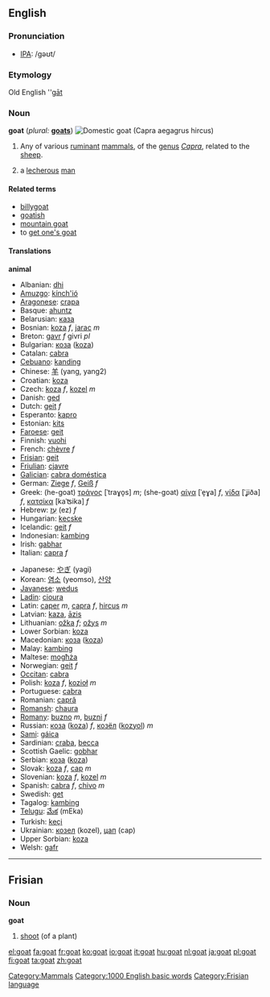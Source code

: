 ==English==

=== Pronunciation ===
*[[w:IPA|IPA]]: /gəʊt/
===Etymology===
Old English ''[[gāt]]
===Noun===
'''goat''' (''plural:'' '''[[goats]]''')
[[Image:Gorge du Verdon Goat 0254.jpg|thumb|right|Domestic '''goat''' (''Capra aegagrus hircus'')]]
# Any of various [[ruminant]] [[mammal]]s, of the [[genus]] ''[[Capra]]'', related to the [[sheep]].
#{{slang}} a [[lecherous]] [[man]]

==== Related terms ====
*[[billygoat]]
*[[goatish]]
*[[mountain goat]]
*to [[get one's goat]]

==== Translations ====
'''animal'''
{{top}}
*Albanian: [[dhi]]
*[[Amuzgo]]: [[kínch'ió]]
*[[Aragonese]]: [[crapa]]
*Basque: [[ahuntz]]
*Belarusian: [[каза]]
*Bosnian: [[koza]] ''f'', [[jarac]] ''m''
*Breton: [[gavr]] ''f'' givri ''pl''
*Bulgarian: [[коза]] ([[koza]])
*Catalan: [[cabra]]
*[[Cebuano]]: [[kanding]]
*Chinese: [[羊]] (yang, yang2)
*Croatian: [[koza]]
*Czech: [[koza]] ''f'', [[kozel]] ''m''
*Danish: [[ged]]
*Dutch: [[geit]] ''f''
*Esperanto: [[kapro]]
*Estonian: [[kits]]
*[[Faroese]]: [[geit]]
*Finnish: [[vuohi]]
*French: [[chèvre]] ''f''
*[[Frisian]]: [[geit]]
*[[Friulian]]: [[cjavre]]
*[[Galician]]: [[cabra doméstica]]
*German: [[Ziege]] ''f'', [[Geiß]] ''f''
*Greek: (he-goat) [[τράγος]] [ˈtraɣo̞s] ''m''; (she-goat) [[αίγα]] [ˈe̞ɣa] ''f'', [[γίδα]] [ˈʝiða] ''f'', [[κατσίκα]] [kaˈʦika] ''f''
*Hebrew: [[עֵז]] (ez) ''f''
*Hungarian: [[kecske]]
*Icelandic: [[geit]] ''f''
*Indonesian: [[kambing]]
*Irish: [[gabhar]]
*Italian: [[capra]] ''f''
{{mid}}
*Japanese: [[やぎ]] (yagi)
*Korean: [[염소]] (yeomso), [[산양]]
*[[Javanese]]: [[wedus]]
*[[Ladin]]: [[cioura]]
*Latin: [[caper]] ''m'', [[capra]] ''f'', [[hircus]] ''m''
*Latvian: [[kaza]], [[āzis]]
*Lithuanian: [[ožka]] ''f''; [[ožys]] ''m''
*Lower Sorbian: [[koza]]
*Macedonian: [[коза]] ([[koza]])
*Malay: [[kambing]]
*Maltese: [[mogħża]]
*Norwegian: [[geit]] ''f''
*[[Occitan]]: [[cabra]]
*Polish: [[koza]] ''f'', [[kozioł]] ''m''
*Portuguese: [[cabra]]
*Romanian: [[capră]]
*[[Romansh]]: [[chaura]]
*[[Romany]]: [[buzno]] ''m'', [[buzni]] ''f''
*Russian: [[коза]] ([[koza]]) ''f'', [[козёл]] ([[kozyol]]) ''m''
*[[Sami]]: [[gáica]]
*Sardinian: [[craba]], [[becca]]
*Scottish Gaelic: [[gobhar]]
*Serbian: [[коза]] ([[koza]])
*Slovak: [[koza#Slovak|koza]] ''f'', [[cap#Slovak|cap]] ''m''
*Slovenian: [[koza]] ''f'', [[kozel]] ''m''
*Spanish: [[cabra]] ''f'', [[chivo]] ''m''
*Swedish: [[get]]
*Tagalog: [[kambing]]
*[[Telugu]]: [[మేక]] (mEka)
*Turkish: [[keçi]]
*Ukrainian: [[козел]] (kozel), [[цап]] (cap)
*Upper Sorbian: [[koza]]
*Welsh: [[gafr]]
{{bottom}}

[[Category:Mammals]]
[[Category:1000 English basic words]]

----

==Frisian==
===Noun===
'''goat'''

# [[shoot]] (of a plant)

[[Category:Frisian language]]

[[el:goat]]
[[fa:goat]]
[[fr:goat]]
[[ko:goat]]
[[io:goat]]
[[it:goat]]
[[hu:goat]]
[[nl:goat]]
[[ja:goat]]
[[pl:goat]]
[[fi:goat]]
[[ta:goat]]
[[zh:goat]]